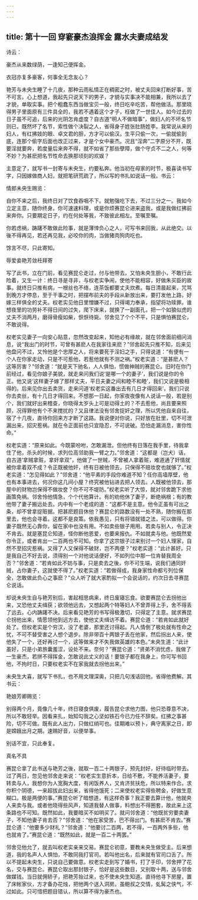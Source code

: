 ```yaml
---
---
---
```

title: 第十一回 穿窬豪杰浪挥金 露水夫妻成结发
---



诗云：

豪杰从来数绿荫，一逢知己便挥金。

衣冠亦复多豪客，何事全无念友心？

艳芳与未央生睡了十几夜，那种云雨私情正在稠密之时，被丈夫回来打断好事，苦不可言。心上想道，我起先只说天下的男子，才貌与实事决不能相兼，我所以去了才貌，单取实事。把个粗蠢东西当做宝贝一般，终日吃辛吃苦，帮他做活。那里晓得男子里面原有三件具全的，我若不遇着这个才子，枉做了一世佳人。如今过去的日子虽不可追，后来的光阴怎肯虚度？自古道“明人不做暗事”，做妇人的不坏名节则已，既然坏了名节，索性做个决裂之人，省得身子姓张肚肠姓李。我常说从来的妇人，有红拂妓的眼、卓文君的胆，方才可以偷汉。生平只偷一次，一偷就偷到底，连那个偷字后面也改正过来，才是个女中豪杰。况且“淫奔”二字原分不开，既要淫就要奔，若度量后来奔不得，就不如省了那些孽障，做个守贞不二之人，何等不妙？为甚麽把名节性命去换那顷刻的欢娱？

主意定了，就写书一封寄与未央生，约要私奔。他当初在母家的时节，极喜读书写字，只因嫁做商人妇，就把笔研荒疏了，所以写的书扎如说话一般。书云：

情郎未央生赐览：

自你不来之后，我终日对了饮食吞咽不下。就勉强吃下去，不过三分之一。我如今立定主意，随你终身。你可速速料理，或是你烦赛昆仑进来盗我，或是我做红拂前来奔你。只要期定日子，约在何处等我，不致彼此相左。至嘱至嘱。

你若虑祸，踌躇不敢做此险事，就是薄悻负心之人，可写书来回我，从此绝交。以後不得再见，若还再见我，必咬你的肉，当做猪肉狗肉吃也。

馀言不尽，只此寄知。

辱爱妾艳芳敛衽拜寄

写了此书，立在门前，看见赛昆仑走过，付与他带去。又怕未央生胆小，不敢行此险着，又生一计：终日寻是寻非，与权老实争闹，使他不能相容，好做朱买臣的故事。就终日只推有病，一根丝也不络，连茶饭都要丈夫炊煮。每日清晨起来，咒骂到晚方才停息，至于干事之时，把摆布前夫的手段从新放出来，要打发他上路，好嫁三样俱全的丈夫。权老实见他日里憎嫌不过，只得竭力奉承，指望将功赎罪。谁想夜里的功劳补不得日间的过失，爬下床来，就换了一副面孔，把一个如狼似虎的丈夫不消两月，磨得骨瘦如柴，恹恹待毙。邻舍见了个个不平，只是惧怕赛昆仑，不敢说得。

权老实见妻子一向安心贴意，忽然改变起来，知他必有缘故，就在邻舍面前细问消息，说“我出门的时节，可曾有甚麽人在我家往来麽？”邻舍起先只推不知，后来见他盘问不过，又怜他是个忠厚之人，将来要死于淫妇之手，只得说道：“有便有一个人在你家走动，只是不可惹他，若惹他就有不测之祸。”权老实道：“是甚麽人？这等厉害？”邻舍道：“就是天下驰名，人人俱怕，惯做神贼的赛昆仑。旧时在你门前经过，看见你娘子美貌，就走来问我们说‘是哪一个的妻子’，我们说是你的令正。他又说‘这样妻子嫁了那样丈夫，平日夫妻之间和睦不和睦’，我们又说是极相得的。后来见你出去卖货，走来问道‘权老实这番出去有几日才得回来’，我们只说你去卖丝，有十几日才得回来。不想那一日起，你家夜夜像有人说话一般，若是别个，我们就好出来稽查，你晓得太岁头上可是动得土的？不去惹他，尚且要来照顾，况得罪他有个不来搅扰的？又且律法没有邻舍捉奸之理，所以凭他自来自往，宿了十几夜，直待你回来方才断了这路。我说便对你说，只好放在肚里，切不可泄漏出来，招灾惹祸。就在令正面前也只宜隐忍，不可说破。恐怕走漏消息，害你性命。”

权老实道：“原来如此。今既蒙吩咐，怎敢漏泄。但他终有日落在我手里，待我拿住了他，杀头的时候，求列位高邻助我一臂之力。”邻舍道：“这都是（岂犬）话，自古道‘拿贼拿赃，拿奸拿双”，他做了一世贼，不曾被人拿着赃，难道通了奸情就被你拿着双不成？令正既被他奸，终有日被他领去，只保得不赔妆奁也就够了。”权老实道：“怎见得如此？”邻舍道：“他平素的手段你难道不知？任你高墙厚壁，他也有本事进去，何况你这几间小屋？终究被他钻进去把人领去。人既被他领去，那屋中的财物岂保得不做妆奁？你不可不堤防。”权老实听了大惊，就对邻舍跪下求他画策免祸。邻舍怜他情急，个个代他算计。有的劝他休了妻子，断绝祸根；有的教他带了妻子搬远处去。内中有一个老成的道：“这都不是主意。他令正虽有可出之条，却不曾拿捉赃据。把甚麽题目休他？赛昆仑的路数没有一处不熟，随你搬在那里去，他也会寻着。这都不是良策。依我愚见，只有将错就错之法，可以做得。你妻子既然无心靠你，留在家中也没有用。不如卖些银子用用。若卖与别人，令正决不肯去。就是塞昆仑知道，怪你断他恩爱，也要来报仇。不如就卖与他。他既然爱你令正，或者肯出一二百两也不可知。你拿了这宗银子过来别讨一个妇人理家，自然不至招灾惹祸。又得了人又保得不破财，岂不两便？”权老实道：“此计甚好。只是我自己不好去说，须得别一个对他说话便好，不如列位中那一位肯替我周全否？”邻舍道：“若肯如此不妨与事，只是卖去之後，你不可生端，说我们通同奸贼，占你妻子，这就使不得了。”权老实道：“若做得成，我身家性命都亏列位保全，怎敢做此负心之事麽？”众人听了就大家酌拟一个会说话的，约次日去寻赛昆仑说话。

却说未央生自与艳芳别后，害起相思病来，终日废寝忘食。欲要赛昆仑去拐他出来，又恐他丈夫缉获；欲领他远去，又想起两个特等妇人不曾弄得上手，舍不得丢了远去。心内踌躇不决。后来看见艳芳的书写得极激切，只得定了主意。就求赛昆仑拐他出来，情愿领他到远方去，使他丈夫缉访不着。赛昆仑道：“若肯如此就好处了。但权老实是个穷汉，没了老婆，那里还讨得起。凡人情倒了极处就有性命之忧，不可不替受害之人想个退步。除非带百十两银子丢在他家，然后拐出人来，使他失了一个，还好再讨一个，这等做来才不失我做英雄的本色。”未央生道：“此计虽好，只是小弟旅囊羞涩，设处不来。奈何？”赛昆仑道：“贤弟不消忧虑，我做了一生豪杰，若拼不得挥金，怎敢说此丈义的话！要银子都在我身上，你可写书回他，不拘时日，只要权老实不在家我就去拐他出来。”

未央生大喜，就写下书扎，也不用文理深奥，只把几句浅话回他，省得他费解。其书云：

艳娘芳卿赐览：

别得两个月，竟像几十年，终日寝食俱废，履告昆仑求他力图，他只恐尊意不决，所以不敢轻举。因看来扎，始知勾我之心坚如铁石今已力任不辞矣。红拂之事甚险，切不可做。既有此人出力，只做红绡可也。佳期难以预卜，典守离家之日，即是嫦娥出月之期。速赐好音，以便举事。

别话不宜，只此奉复。

真名不具

赛昆仑拿了此书送与艳芳之後，就取一百二十两银子，预先封好，好待临时带去。过了两日，忽见他邻舍走来说：“权老实生意折本，日给不敷，不能养活妻子，要转卖与人，我想你为人宽胸大度，有闲饭养人，又肯济贫扶危，所以特来作合。求你积个阴德，一来超拔此妇出来，省得他饿死；二来使权老实得些聘金，好做生意糊口。极是两便的事。”赛昆仑听了暗想道，有这样奇事？我正要去算计他，他就央人来卖与我。或者他晓得些风声，知道我替人做事，料想出不得圈套，故此来上这条路也不可知。既然如此，我要暗买不如明买了。就问邻舍道：“他既贫穷要卖妻子，不知他妻子肯去否？”邻舍道：“他在家受苦，巴不得出门。有甚麽不肯去。”赛昆仑道：“他要多少财礼？”邻舍道：“他要讨二百两，若不得，一百两外多些，他也就肯了。”赛昆仑道：“既然如此，就是一百二十两罢。”

邻舍见他允了，就去叫权老实亲来交易。赛昆仑初意，要教未央生做受主。后来想道，我的名声人人惧怕，不敢同我打官司。若叫他出名，后来就有官司口舌了。所以不提起未央生，只说自己要做意。权老实走到写了婚书，打了手印，邻舍押了花名，交与赛昆仑。赛昆仑取出那封银子，恰好是这些数目，又别取十两，送与邻舍做媒钱。当日就佣轿子，把艳芳抬过来，也不使未央生知道。直待他寻下房屋，置了床帐家伙，方才备办花烛，把他两个送入洞房。虽鲍叔之交情，虬髯之侠气，不过如此。只可惜把题目错认，所以算不得为豪杰也。